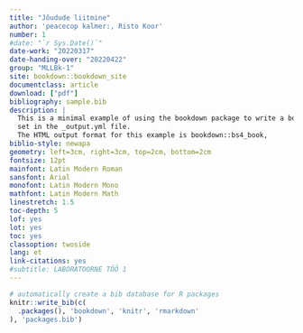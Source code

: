 ```yaml
--- 
title: "Jõudude liitmine"
author: 'peacecop kalmer:, Risto Koor'
number: 1
#date: "`r Sys.Date()`"
date-work: "20220317"
date-handing-over: "20220422"
group: "MLLBk-1"
site: bookdown::bookdown_site
documentclass: article
download: ["pdf"]
bibliography: sample.bib
description: |
  This is a minimal example of using the bookdown package to write a book.
  set in the _output.yml file.
  The HTML output format for this example is bookdown::bs4_book,
biblio-style: newapa
geometry: left=3cm, right=3cm, top=2cm, bottom=2cm
fontsize: 12pt
mainfont: Latin Modern Roman
sansfont: Arial
monofont: Latin Modern Mono
mathfont: Latin Modern Math
linestretch: 1.5
toc-depth: 5
lof: yes
lot: yes
toc: yes
classoption: twoside
lang: et
link-citations: yes
#subtitle: LABORATOORNE TÖÖ 1
---
```

```r
# automatically create a bib database for R packages
knitr::write_bib(c(
  .packages(), 'bookdown', 'knitr', 'rmarkdown'
), 'packages.bib')
```
